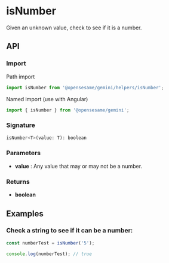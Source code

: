 
<Meta title="Helpers/isNumber" />

<h1>isNumber</h1>

Given an unknown value, check to see if it is a number.

<h2>API</h2>

<h3>Import</h3>

Path import

```javascript
import isNumber from '@opensesame/gemini/helpers/isNumber';
```

Named import (use with Angular)

```javascript
import { isNumber } from '@opensesame/gemini';
```

<h3>Signature</h3>

```javascript
isNumber<T>(value: T): boolean
```

<h3>Parameters</h3>

<ul>
  <li>
    <strong>value</strong> : Any value that may or may not be a number.
  </li>
</ul>

<h3>Returns</h3>

<ul>
  <li>
    <strong>boolean</strong>
  </li>
</ul>

<h2>Examples</h2>

<h3>Check a string to see if it can be a number:</h3>

```javascript
const numberTest = isNumber('5');

console.log(numberTest); // true
```
